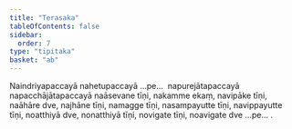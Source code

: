 ```yaml
---
title: "Terasaka"
tableOfContents: false
sidebar:
  order: 7
type: "tipitaka"
basket: "ab"
---
```



<DynamicBreadcrumb />

<Paragraph number="1245">
Naindriyapaccayā nahetupaccayā …pe…  napurejātapaccayā napacchājātapaccayā naāsevane tīṇi, nakamme ekaṃ, navipāke tīṇi, naāhāre dve, najhāne tīṇi, namagge tīṇi, nasampayutte tīṇi, navippayutte tīṇi, noatthiyā dve, nonatthiyā tīṇi, novigate tīṇi, noavigate dve …pe… .
</Paragraph>